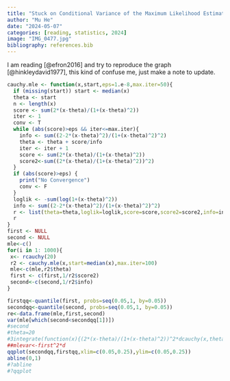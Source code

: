```yaml
---
title: "Stuck on Conditional Variance of the Maximum Likelihood Estimator for Cauchy"
author: "Mu He"
date: "2024-05-07"
categories: [reading, statistics, 2024]
image: "IMG_0477.jpg"
bibliography: references.bib
---
```


I am reading [@efron2016] and try to reproduce the graph [@hinkleydavid1977], this kind of confuse me, just make a note to update.

```r

cauchy.mle <- function(x,start,eps=1.e-8,max.iter=50){
  if (missing(start)) start <- median(x)
  theta <- start
  n <- length(x)
  score <- sum(2*(x-theta)/(1+(x-theta)^2))
  iter <- 1
  conv <- T
  while (abs(score)>eps && iter<=max.iter){
    info <- sum((2-2*(x-theta)^2)/(1+(x-theta)^2)^2)
    theta <- theta + score/info
    iter <- iter + 1
    score <- sum(2*(x-theta)/(1+(x-theta)^2))
    score2<-sum((2*(x-theta)/(1+(x-theta)^2))^2)
  }
  if (abs(score)>eps) {
    print("No Convergence")
    conv <- F
  }
  loglik <- -sum(log(1+(x-theta)^2))
  info <- sum((2-2*(x-theta)^2)/(1+(x-theta)^2)^2)
  r <- list(theta=theta,loglik=loglik,score=score,score2=score2,info=info,convergence=conv)
  r
}
first <- NULL
second <- NULL
mle<-c()
for(i in 1: 1000){
 x<- rcauchy(20)
 r2 <- cauchy.mle(x,start=median(x),max.iter=100)
 mle<-c(mle,r2$theta)
 first <- c(first,1/r2$score2)
 second<-c(second,1/r2$info)
}

firstqq<-quantile(first, probs=seq(0.05,1, by=0.05))
secondqq<-quantile(second, probs=seq(0.05,1, by=0.05))
re<-data.frame(mle,first,second)
var(mle[which(second<secondqq[1])])
#second
#theta=20
#3integrate(function(x){(2*(x-theta)/(1+(x-theta)^2))^2*dcauchy(x,theta,1)},lower=-Inf, upper=Inf ,abs.tol=1.e-8)$value*20
##mlevar<-first^2*d
qqplot(secondqq,firstqq,xlim=c(0.05,0.25),ylim=c(0.05,0.25))
abline(0,1)
#?abline
#?qqplot
```
